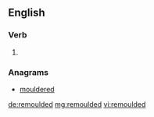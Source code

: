 ==English==

===Verb===
{{head|en}}

# {{en-past of|remould}}

===Anagrams===
* [[mouldered#English|mouldered]]

[[de:remoulded]]
[[mg:remoulded]]
[[vi:remoulded]]